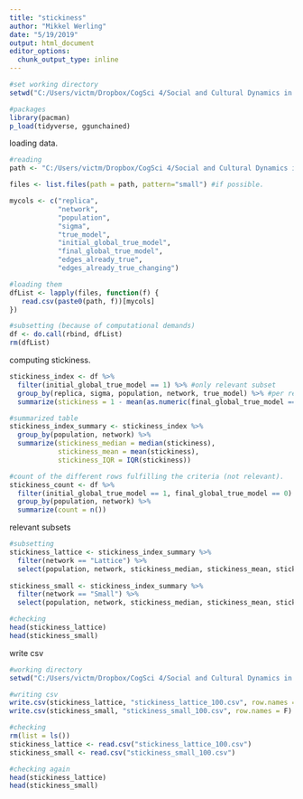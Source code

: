 ```yaml
---
title: "stickiness"
author: "Mikkel Werling"
date: "5/19/2019"
output: html_document
editor_options: 
  chunk_output_type: inline
---
```



```r
#set working directory
setwd("C:/Users/victm/Dropbox/CogSci 4/Social and Cultural Dynamics in Cognition/exam/CRUST-1/data/ABMdata/ABMcsv")

#packages 
library(pacman)
p_load(tidyverse, ggunchained) 
```

loading data. 

```r

#reading 
path <- "C:/Users/victm/Dropbox/CogSci 4/Social and Cultural Dynamics in Cognition/exam/CRUST-1/data/ABMdata/ABMcsv/"

files <- list.files(path = path, pattern="small") #if possible. 

mycols <- c("replica", 
            "network", 
            "population", 
            "sigma",
            "true_model",
            "initial_global_true_model",
            "final_global_true_model",
            "edges_already_true",
            "edges_already_true_changing")

#loading them 
dfList <- lapply(files, function(f) {  
   read.csv(paste0(path, f))[mycols]
})

#subsetting (because of computational demands)
df <- do.call(rbind, dfList) 
rm(dfList)
```

computing stickiness.

```r

stickiness_index <- df %>%
  filter(initial_global_true_model == 1) %>% #only relevant subset
  group_by(replica, sigma, population, network, true_model) %>% #per replica
  summarize(stickiness = 1 - mean(as.numeric(final_global_true_model == 0))) #getting it in proportion

#summarized table
stickiness_index_summary <- stickiness_index %>%
  group_by(population, network) %>% 
  summarize(stickiness_median = median(stickiness),
            stickiness_mean = mean(stickiness),
            stickiness_IQR = IQR(stickiness)) 

#count of the different rows fulfilling the criteria (not relevant).
stickiness_count <- df %>%
  filter(initial_global_true_model == 1, final_global_true_model == 0) %>%
  group_by(population, network) %>%
  summarize(count = n())

```

relevant subsets 

```r

#subsetting
stickiness_lattice <- stickiness_index_summary %>%
  filter(network == "Lattice") %>%
  select(population, network, stickiness_median, stickiness_mean, stickiness_IQR)
  
stickiness_small <- stickiness_index_summary %>%
  filter(network == "Small") %>%
  select(population, network, stickiness_median, stickiness_mean, stickiness_IQR)

#checking 
head(stickiness_lattice)
head(stickiness_small)

```

write csv

```r
#working directory
setwd("C:/Users/victm/Dropbox/CogSci 4/Social and Cultural Dynamics in Cognition/exam/CRUST-1/connectivity/outcome_results")

#writing csv
write.csv(stickiness_lattice, "stickiness_lattice_100.csv", row.names = F)
write.csv(stickiness_small, "stickiness_small_100.csv", row.names = F)

#checking
rm(list = ls())
stickiness_lattice <- read.csv("stickiness_lattice_100.csv")
stickiness_small <- read.csv("stickiness_small_100.csv")

#checking again
head(stickiness_lattice)
head(stickiness_small)

```

